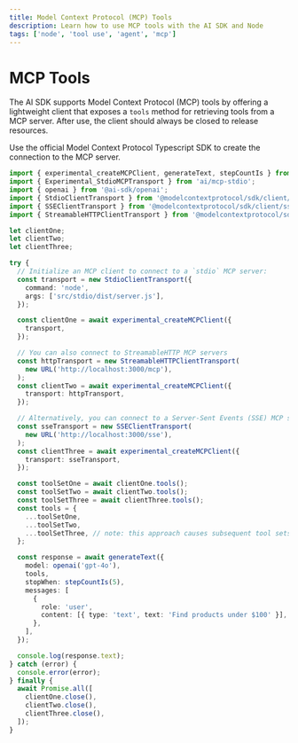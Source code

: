 ---
title: Model Context Protocol (MCP) Tools
description: Learn how to use MCP tools with the AI SDK and Node
tags: ['node', 'tool use', 'agent', 'mcp']
---

# MCP Tools

The AI SDK supports Model Context Protocol (MCP) tools by offering a lightweight client that exposes a `tools` method for retrieving tools from a MCP server. After use, the client should always be closed to release resources.

Use the official Model Context Protocol Typescript SDK to create the connection to the MCP server.

<Snippet text="pnpm install @modelcontextprotocol/sdk" />

```ts
import { experimental_createMCPClient, generateText, stepCountIs } from 'ai';
import { Experimental_StdioMCPTransport } from 'ai/mcp-stdio';
import { openai } from '@ai-sdk/openai';
import { StdioClientTransport } from '@modelcontextprotocol/sdk/client/stdio';
import { SSEClientTransport } from '@modelcontextprotocol/sdk/client/sse';
import { StreamableHTTPClientTransport } from '@modelcontextprotocol/sdk/client/streamableHttp';

let clientOne;
let clientTwo;
let clientThree;

try {
  // Initialize an MCP client to connect to a `stdio` MCP server:
  const transport = new StdioClientTransport({
    command: 'node',
    args: ['src/stdio/dist/server.js'],
  });

  const clientOne = await experimental_createMCPClient({
    transport,
  });

  // You can also connect to StreamableHTTP MCP servers
  const httpTransport = new StreamableHTTPClientTransport(
    new URL('http://localhost:3000/mcp'),
  );
  const clientTwo = await experimental_createMCPClient({
    transport: httpTransport,
  });

  // Alternatively, you can connect to a Server-Sent Events (SSE) MCP server:
  const sseTransport = new SSEClientTransport(
    new URL('http://localhost:3000/sse'),
  );
  const clientThree = await experimental_createMCPClient({
    transport: sseTransport,
  });

  const toolSetOne = await clientOne.tools();
  const toolSetTwo = await clientTwo.tools();
  const toolSetThree = await clientThree.tools();
  const tools = {
    ...toolSetOne,
    ...toolSetTwo,
    ...toolSetThree, // note: this approach causes subsequent tool sets to override tools with the same name
  };

  const response = await generateText({
    model: openai('gpt-4o'),
    tools,
    stopWhen: stepCountIs(5),
    messages: [
      {
        role: 'user',
        content: [{ type: 'text', text: 'Find products under $100' }],
      },
    ],
  });

  console.log(response.text);
} catch (error) {
  console.error(error);
} finally {
  await Promise.all([
    clientOne.close(),
    clientTwo.close(),
    clientThree.close(),
  ]);
}
```
